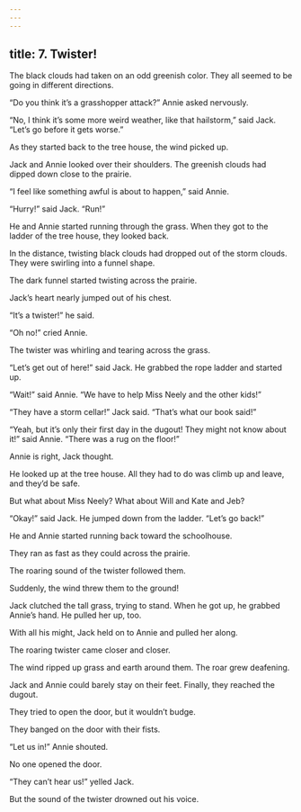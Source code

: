 ```yaml
---
---
---
```

title: 7. Twister!
---



The black clouds had taken on an odd greenish color. They all seemed to be going in different directions.

“Do you think it’s a grasshopper attack?” Annie asked nervously.

“No, I think it’s some more weird weather, like that hailstorm,” said Jack. “Let’s go before it gets worse.”

As they started back to the tree house, the wind picked up.

Jack and Annie looked over their shoulders. The greenish clouds had dipped down close to the prairie.

“I feel like something awful is about to happen,” said Annie.

“Hurry!” said Jack. “Run!”

He and Annie started running through the grass. When they got to the ladder of the tree house, they looked back.

In the distance, twisting black clouds had dropped out of the storm clouds. They were swirling into a funnel shape.

The dark funnel started twisting across the prairie.

Jack’s heart nearly jumped out of his chest.

“It’s a twister!” he said.

“Oh no!” cried Annie.

The twister was whirling and tearing across the grass.



“Let’s get out of here!” said Jack. He grabbed the rope ladder and started up.

“Wait!” said Annie. “We have to help Miss Neely and the other kids!”

“They have a storm cellar!” Jack said. “That’s what our book said!”

“Yeah, but it’s only their first day in the dugout! They might not know about it!” said Annie. “There was a rug on the floor!”

Annie is right, Jack thought.

He looked up at the tree house. All they had to do was climb up and leave, and they’d be safe.

But what about Miss Neely? What about Will and Kate and Jeb?

“Okay!” said Jack. He jumped down from the ladder. “Let’s go back!”

He and Annie started running back toward the schoolhouse.

They ran as fast as they could across the prairie.

The roaring sound of the twister followed them.

Suddenly, the wind threw them to the ground!

Jack clutched the tall grass, trying to stand. When he got up, he grabbed Annie’s hand. He pulled her up, too.

With all his might, Jack held on to Annie and pulled her along.

The roaring twister came closer and closer.

The wind ripped up grass and earth around them. The roar grew deafening.

Jack and Annie could barely stay on their feet. Finally, they reached the dugout.

They tried to open the door, but it wouldn’t budge.

They banged on the door with their fists.

“Let us in!” Annie shouted.

No one opened the door.

“They can’t hear us!” yelled Jack.

But the sound of the twister drowned out his voice.